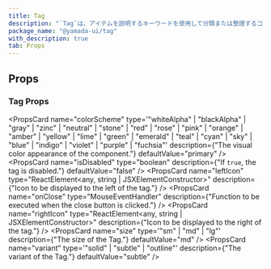 ```yaml
---
title: Tag
description: "`Tag`は、アイテムを説明するキーワードを使用して分類または整理するコンポーネントです。"
package_name: "@yamada-ui/tag"
with_description: true
tab: Props
---
```


## Props

### Tag Props

<PropsCard
  name="colorScheme"
  type='"whiteAlpha" | "blackAlpha" | "gray" | "zinc" | "neutral" | "stone" | "red" | "rose" | "pink" | "orange" | "amber" | "yellow" | "lime" | "green" | "emerald" | "teal" | "cyan" | "sky" | "blue" | "indigo" | "violet" | "purple" | "fuchsia"'
  description={"The visual color appearance of the component."}
  defaultValue="primary"
/>
<PropsCard
  name="isDisabled"
  type="boolean"
  description={"If `true`, the tag is disabled."}
  defaultValue="false"
/>
<PropsCard
  name="leftIcon"
  type="ReactElement<any, string | JSXElementConstructor<any>>"
  description={"Icon to be displayed to the left of the tag."}
/>
<PropsCard
  name="onClose"
  type="MouseEventHandler<HTMLElement>"
  description={"Function to be executed when the close button is clicked."}
/>
<PropsCard
  name="rightIcon"
  type="ReactElement<any, string | JSXElementConstructor<any>>"
  description={"Icon to be displayed to the right of the tag."}
/>
<PropsCard
  name="size"
  type='"sm" | "md" | "lg"'
  description={"The size of the Tag."}
  defaultValue="md"
/>
<PropsCard
  name="variant"
  type='"solid" | "subtle" | "outline"'
  description={"The variant of the Tag."}
  defaultValue="subtle"
/>
